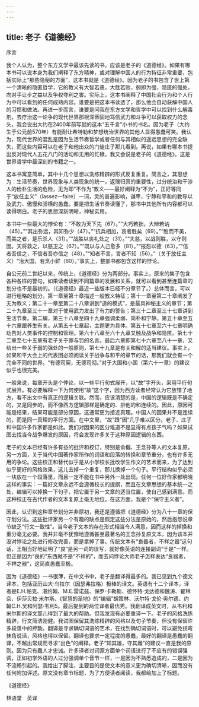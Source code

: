 ```yaml
---
---
---
```

title: 老子《道德经》
---




序言


我个人认为，整个东方文学中最该先读的书，应该是老子的《道德经》。如果有哪本书可以说本身为我们阐释了东方精神，或对理解中国人的行为特征非常重要，包括实际上“那些隐秘的方面”，这本书就是《道德经》。因为老子的书包含了世上第一个清晰的隐匿哲学，它的教义有大智若愚，大胜若败，弱即为强，隐匿的强处，向对手让步之益以及争权夺利之害。实际上，这本书阐释了中国社会行为和个人行为中可以看到的任何成熟内容。谁要是把这本书读透了，那么他会自动获解中国人的习惯和做法。再进一步而言，谁要是问我在东方文学和哲学中可以找到什么解毒剂，去疗治这一论争的现代世界那根深蒂固地笃信武力和斗争可以获取权力的念头，我会说出大约在2400年前写就的这本“五千言”小书的书名。因为老子（大约生于公元前570年）有能耐让希特勒和梦想统治世界的其他人显得愚蠢可笑。我认为，现代世界的混乱是因为生活节奏哲学或者任何与其相似的遥远思想的完全缺失，而这些内容可以在老子和他出众的门徒庄子那儿看到。再说，如果有哪本书提出反对现代人五花八门的活动和无用的忙碌，我又会说是老子的《道德经》。这是世界哲学中最深刻的书籍之一。

这本书寓意简单，其中十几个思想以洗练精辟的形式反复重复。简言之，其思想为：生活节奏，世界现象与人类现象的统一，返璞归真的重要性，过分统治和干涉人的俭朴生活的危险，无为即“不作为”教义——最好阐释为“不为”，正好等同于“放任主义”（lassez—faire）一词，灵的普遍影响，谦卑、宁静和平和的教导以及武力、傲慢和骄横的愚蠢。要是把生活节奏读懂了，那书中其他所有内容都可以读得明白。老子的思想深刻明晰，神秘实用。

本书中一些最大的悖论有：“不敢为天下先（67）。”“大巧若拙，大辩若讷（45）。”“其出弥远，其知弥少（47）。”“抗兵相加，哀者胜矣（69）。”“胜而不美，而美之者，是乐杀人（31）。”“战胜以丧礼处之（31）。”“夫慈，以战则胜，以守则固。天将救之，以慈卫之（67）。”“既以与人己愈多（81）。”“报怨以德（63）。”“信者吾信之，不信者吾亦信之（48）。”“知者不言，言者不知（56）。”（关于放任主义）“治大国，若烹小鲜（60）。”事实上，整部书都包含这样的悖论。

自公元前二世纪以来，传统上，《道德经》分为两部分。事实上，原来的集子包含各种各样的警句，如果读者读到不同篇章的发展和关系，就可以看到甚至连篇章的划分也不是最初的。（《道德经》最近一些版本已经不分章节了。）总体而言，可以进行粗略的划分。第一章至第十章描述一般教义特征；第十一章至第二十章阐发了无为教义；第二十一章至第二十八章讲到“道的模式”，是最具神秘主义的章节；第二十九章至三十一章对于使用武力发出了有力的警告；第三十二章至三十七章讲到生活节奏。第二编，第三十八章至四十九章强调柔弱、简朴和宁静。第五十章至五十六章跟养生有关。从第五十七章起，主题更为具体。第五十七章至六十七章明确劝告对人类事件的控制和管理。第六十八章至六十九章又触及战争和隐匿。第七十二章至七十五章有老子关于罪与罚的名言。最后六章即第七十六章至八十一章，又给出一些关于弱的强处的一般原则，第七十九章是有关和解的适当建议。事实上，如果和平大会上的代表团必须阅读关于战争与和平的章节的话，那我们就会有一个完全不同的世界。“有德司契，无德司彻。”对于大国和小国（第六十一章）的建议似乎也很完美。

一般来说，每章开头是个悖论，以一些平行句式展开，以“故”字开头，采用平行句式展开。有必要解释一下为何使用“故”这个字，因为西方读者经常认为它放错了地方，看不出文中有真正的逻辑关联。然而，应该清楚的是，中国的逻辑既是不确定的，又是同步的，而不像西方逻辑那样是确定的、排他的和连续的。因此，原因可能是结果，结果可能是部分原因，这通常更为接近真理。中国人的因果并不是连续的，而是同一真理的平行方面。在中文里，“故”跟“因”几乎难以区分。老子、庄子和中国许多作家都是如此。我们对因果的区分难道不是显得有点孩子气吗？如果试图去找当今战争爆发的原因，将会发现许多关于这种原因逻辑的东西。

老子的文本已经有许多有益的批评和校订，特别是俞樾、王念孙等人的文本复原。另一方面，关于当代中国著作家所作的词语和段落的转换和章节重分，也有许多无用的争论。这些校正和替代似乎是从小学校长批改学生作文的艺术而来，为了达到似乎更好的风格效果，这儿去掉一个重复，那儿换掉一个句子。平行结构似乎必须一块放在一个段落里，而且一定不能在书中另外一处出现。任何一位好作家都明晓这样的事实：一篇好文章永远不会遵循校长的提纲，而且在文章思想的基本统一之处，编辑可以掉换一下句子，把它置于另一文章的适当位置，使自己感到满意。而这种校正在古代作者的文本复原上毫无地位。在这方面，我是个“保守主义者”。

因此，认识到这种章节划分并非原初，我还是遵循把《道德经》分为八十一章的保守划分法。这些批评家另一个有趣的缺点是假定这些分法是原始的，然后抱怨说章节缺乏“行文一致性”。当今老子文本的存在形式相当令人满意，因而这样的掉换和重分毫无必要。我并非毫不犹豫地遵循甚至最著名的王念孙复原文本，因为该本并没对悖论之处进行修改完善，而是拿掉了事。传统文本有“良器者，不祥之器”这句话，王相当好地证明了“良”是另一词的误写，就好像英语的连接副词“于是”一样。但正是因为“良的”东西就不是“不祥的”，而去问悖论大师老子怎样表达“良器者，不祥之器”，这简直愚蠢至极。

因为《道德经》一书很薄，在中文书中，老子是翻译得最多的。我已见到九个德文译本，包括亚历山大·乌拉尔（因瑟弗拉格）极棒的译文。英语有十二个译本，译者是E.H.帕克、湛约翰、M.E.雷诺兹、保罗·卡勒斯、德怀特·戈达德和魏涛、翟林奈、伊莎贝拉·米尔斯、《智慧的圣地》的“编辑”胡策林、沃尔特·戈伦·奥尔德、约翰C.H.吴和阿瑟·韦利5。最后提到的两位译者最优秀。我翻译成英文时，从韦利和米尔斯的译文那儿得到了最大的帮助。但我发现有必要重译一下。老子的风格洗练精辟，行文简洁刚健。我试图保留其洗练精辟的风格以及句子节奏，但没有保留许多段落中的押韵。翻译是寻求确切词语的艺术，在找到确切词语时，可以避免拐弯抹角说话，风格也得以保留。翻译也要求一定程度的愚蠢，最好的翻译是愚蠢的翻译，不越出常规而寻求“出色”的阐释。老子“知其雄，守其雌”的建议一直是我的原则。因为只有蠢人才忠诚。许多译者对词源方面单个词语进行了不应有的错误强调，正如初学外语的人过分强调单个音节一样，一是因为不熟悉造成的，二是因为不流畅引起的。我给出了脚注，主要目的是使文本的意义更为确切清晰，因而没有任何附加评述。原文没有章节标题，为了方便读者阅读，我都给加上了标题。





《道德经》


林语堂　英译